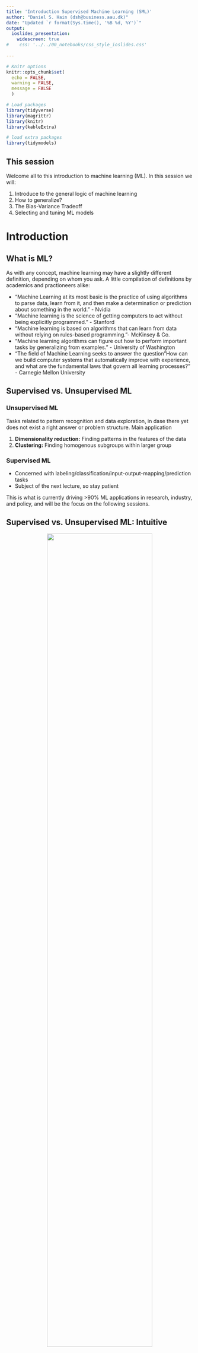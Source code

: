```yaml
---
title: 'Introduction Supervised Machine Learning (SML)'
author: "Daniel S. Hain (dsh@business.aau.dk)"
date: "Updated `r format(Sys.time(), '%B %d, %Y')`"
output:
  ioslides_presentation:
    widescreen: true
#    css: '../../00_notebooks/css_style_ioslides.css'
   
---
```


```r
# Knitr options
knitr::opts_chunk$set(
  echo = FALSE,
  warning = FALSE,
  message = FALSE
  )

# Load packages
library(tidyverse)
library(magrittr)
library(knitr)
library(kableExtra)

# load extra packages
library(tidymodels)
```


<style type="text/css">
  .img_tiny{
    width: 25%;
  }
  .img_smaller{
    width: 30%;
  }
  
  .img_small{
    width: 50%;
  }
.img{
  width: 75%;
}
.img_big{
  width: 100%;
}
</style>


## This session 

Welcome all to this introduction to machine learning (ML). In this session we will:

1. Introduce to the general logic of machine learning
2. How to generalize?
3. The Bias-Variance Tradeoff
4. Selecting and tuning ML models

# Introduction 

## What is ML? {.smaller}

As with any concept, machine learning may have a slightly different definition, depending on whom you ask. A little compilation of definitions by academics and practioneers alike:

* "Machine Learning at its most basic is the practice of using algorithms to parse data, learn from it, and then make a determination or prediction about something in the world." - Nvidia 
* "Machine learning is the science of getting computers to act without being explicitly programmed." - Stanford
* "Machine learning is based on algorithms that can learn from data without relying on rules-based programming."- McKinsey & Co.
* "Machine learning algorithms can figure out how to perform important tasks by generalizing from examples." - University of Washington
* "The field of Machine Learning seeks to answer the question "How can we build computer systems that automatically improve with experience, and what are the fundamental laws that govern all learning processes?" - Carnegie Mellon University

## Supervised vs. Unsupervised ML {.smaller}

### Unsupervised ML

Tasks related to pattern recognition and data exploration, in dase there yet does not exist a right answer or problem structure. Main application

1. **Dimensionality reduction:** Finding patterns in the features of the data
2. **Clustering:** Finding homogenous subgroups within larger group

### Supervised ML

* Concerned with labeling/classification/input-output-mapping/prediction tasks
* Subject of the next lecture, so stay patient

This is what is currently driving >90% ML applications in research, industry, and policy, and will be the focus on the following sessions.

## Supervised vs. Unsupervised ML: Intuitive

<center>
![](https://sds-aau.github.io/SDS-master/00_media/ml_super_unsuper2.png){.img}
</center>

* Unsupervised ML: Finding ex-ante undefined pattern in data.
* Sypervised ML: Predicting well defined outcome of interest.

## Supervised vs. Unsupervised ML: Functional

<center>
![](https://sds-aau.github.io/SDS-master/00_media/ml_super_unsuper.png){.img}
</center>

* Unsupervised ML: Creating formerly undefind labels.
* Sypervised ML: MApping input to output.

# Contrasting ML with inferential statistics

## Inferential Statistics {.smaller}
* Mostly interested in producing good **parameter estimates**: Construct models with unbiased estimates of $\beta$, capturing the relationship  $x$ and $y$.
* Supposedly \enquote{structural} models: Causal effect of directionality $x \rightarrow y$, robust across a variety of observed as well as up to now unobserved settings.
* How: Carefully draw from  theories and empirical findings, apply logical reasoning to formulate hypotheses.
* Typically, multivariate testing, cetris paribus.
* Main concern: Minimize standard errors $\epsilon$ of $\beta$ estimates.
* Not overly concerned with overall predictive power (eg. $R^2$) of those models, but about various type of endogeneity issues, leading us to develop sophisticated **identification strategies**

## ML Approach {.smaller}
* To large extend driven by the needs of the private sector $\rightarrow$ data analysis is gear towards producing good **predictions** of outcomes $\rightarrow$ fits for $\hat{y}$, not $\hat{\beta}$
     * Recommender systems: Amazon, Netflix, Sportify ect.
     * Risk scores: Eg.g likelihood that a particular person has an accident, turns sick, or defaults on their credit.
     * Image classification: Finding Cats & Dogs online
     * Predictive policing
* Often rely on big data (N,$x_i$)
* Not overly concerned with the properties of parameter estimates, but very rigorous in optimizing the overall prediction accuracy.
* Often more flexibility wrt. the functional form, and non-parametric approaches.
* No "build-in"" causality guarantee $\rightarrow$ verification techniques.
* Often sporadically used in econometric procedures, but seen as "son of a lesser god". 


# Statistics Refresher

## Introduction to regression problems {.smaller}

Lets for a second recap linear regression techniques, foremost the common allrounder and workhorse of statistical research since some 100 years.

### OLS Basic Properties

* Outcome: contionous 
* Predictors: continous, dichotonomous, categorical
* When to use: Predicting a phenomenon that scales and can be measured continuously

### Functional form

$$y = \beta_0 + \beta_1 x_1 + \beta_2 x_2 + ... + \beta_n x_n + \epsilon $$
 
* $y$ = Outcome, $x_i$ = observed value $ID_i$ 
* $\beta_0$ = Constant 
* $\beta_i$ = Estimated effect of $x_i$  on $y$ , slope of the linear function 
* $\epsilon$ = Error term 

---- 

```r
# Setting up the objects
data <- mtcars
fit <- lm(mpg ~ hp, data = data)

data %<>%
  mutate(predicted = fit %>% predict(),
         residuals = fit %>% residuals())
```


```r
data %>% ggplot(aes(x = hp, y = mpg)) +  
  geom_point() 
```

* Just imagine some data.

----

```r
data %>% ggplot(aes(x = hp, y = mpg)) +
  geom_point() +
  geom_smooth(method = 'lm', se = FALSE)
```

* OLS will just fit a straight line through your data.

----

```r
data %>% ggplot(aes(x = hp, y = mpg)) +
  geom_smooth(method = "lm", se = FALSE) +  
  geom_segment(aes(xend = hp, yend = predicted), alpha = .2) + 
  geom_point() +
  geom_point(aes(y = predicted), shape = 1) 
```

* OLS minimizes  the sum of (squared) errors between our prediction-line and the observed outcome.

## Regression Example

```r
set.seed(1337)
data <- tibble(x = runif(500, min = 0, max = 100), 
               y = 15 + (x*0.3) + rnorm(500, sd = 5))
```

```r
data %>% ggplot(aes(x = x, y = y)) + 
  geom_point() +
  geom_rug(size = 0.1, alpha = 0.75) 
```

* We generate some data, where $y$ is a linear function of $x$ plus random noise.

----

```r
fit_lm <- data %>% glm(formula = y ~ x, family = gaussian)
```

<center>
```r
library(stargazer)
fit_lm %>% stargazer(type='html')
```
</center>

&nbsp;

* We can now fit a linear regression model that aims at discovering the underlying relationship.

----


```r
data %>% ggplot(aes(x = x, y = y)) + 
  geom_point() +
  geom_smooth(method = "lm", formula = y ~ x, se = TRUE)
```

* We can also visualize that
* We again see the model puts a straight line through our data
* This line tells us how to predict the outcome `y` based on observed values of `x` 
* The coeffficient indicates the slope of this linear function.

## Prediction based on fitted model

```r
data %<>%
  mutate(predicted = fit_lm %>% predict(),
         residuals = fit_lm %>% residuals())
```

```r
data %>% ggplot(aes(x = x, y = y)) +
  geom_segment(aes(xend = x, yend = predicted), alpha = .2) + 
  geom_point(alpha = 0.5) +
  geom_point(aes(y = predicted), col = 'red', shape = 21) 
```
* After the model's parameters are fitted, we can use it to predict our outcome of interest. 
* Is here done on the same data, but obviously in most cases more relevant on new data.

## Assesing predictive power of the model

* So, how well does our model now predict?
* A common measure of predictive power of regressions models is the *Root-Mean-Squared-Error* (RSME), calculate as follows:

$$ RMSE = \sqrt{\frac{1}{n}\Sigma_{i=1}^{n}{\Big(y_i - \hat{y_i} \Big)^2}}$$

Keep in mind, this root&squared thingy does nothing with the error term except of transforming negative to positive values.

```r
error <-  pull(data, y) -  pull(data, predicted)

sqrt(mean(error ^ 2)) # Calculate RMSE
```

----

```r
error %>% as_tibble() %>%
  ggplot(aes(x = value)) + 
  geom_histogram() 
```

* We can also visualize the error term
* Appears to be rather normally distributed.

## Introduction to classification problems

```r
data <- tibble(
  x = rnorm(500),
  y = rbinom(500, size = 1, prob = 1/(1+exp(-(5*x))) ) 
  )
data %>% head()
```

* Lets assume our outcome of interest is categorigal (Yes/No, Class1/Class2/Class3...)

----

```r
data %>%
  ggplot(aes(x = x, y = y)) +
  geom_point(alpha = 0.5)
```

* This is how it looks like.

----

```r
data %>% ggplot(aes(x = x, y = y)) + 
  geom_point(alpha = 0.5) +
  geom_smooth(method = "lm", formula = y ~ x, se = TRUE)
```

* We can obviously fit a linear model on it, but what do the predicted values mean then? 
* We could intrpet them as `probability: y=TRUE`
* However, how does the model fit the data?

---- 


```r
data %>% ggplot(aes(x = x, y = y)) + 
  geom_point(alpha = 0.5) +
  geom_smooth(method = "glm", method.args = list(family = "binomial"), se = FALSE) 
```

* I guess we would like more to have something like this below, right?
* This seems to be more suited for class prediction, right?

----

```r
fit_log <- data %>%
  glm(formula = y ~ x, family = 'binomial')
```

<center>
```r
library(stargazer)
fit_log %>% stargazer(type='html')
```
</center>

* How do we do that?
* The easiest way is to use a `glm`, where we just change the distribution from `gaussian` to `binomial`

----


```r
data %<>%
  mutate(predicted = fit_log %>% predict(type = 'response'),
         predicted_class = ifelse(predicted < 0.5, 0, 1),
         residuals = fit_log %>% residuals())
```

```r
data %>% ggplot(aes(x = x, y = y)) +
  geom_segment(aes(xend = x, yend = predicted), alpha = 0.2) + 
  geom_point(alpha = 0.5, col = 'green') +
  geom_point(aes(y = predicted), col = 'grey', shape = 21, anpha = 0.2) +
  geom_point(aes(y = predicted_class), col = 'red', shape = 21)  + 
  geom_hline(yintercept = 0.5)
```

* Based on this model we can now also carry out predictions

## Model metrics for classification problems {.smaller}

<center>
![](https://sds-aau.github.io/SDS-master/00_media/ml_metrics1.png){.img_smaller}
</center>

## The Confusion matrix

<center>
![](https://sds-aau.github.io/SDS-master/00_media/ml_metrics2.png){.img_big}
</center>

## Confussion Matrix Unpacked {.smaller}

It is the 2x2 matrix with the following cells:

* **True Positive:** (TP): You predicted positive and it's true.
* **True Negative:** (TN)
     * Interpretation: You predicted negative and it's true.
     * You predicted that a man is not pregnant and he actually is not.
* **False Positive:** (FP) - (Type 1 Error): You predicted positive and it's false.
* **False Negative:** (FN) - (Type 2 Error): You predicted negative and it's false.

* Just remember, We describe predicted values as **Positive** and **Negative** and actual values as **True** and **False**. 
* Out of combinations of these values, we dan derive a set of different quality measures.
* The simplest one is the models accuracy, the share of correct predictions in all predictions

**Accuracy** (ACC) 

$$ {ACC} ={\frac {\mathrm {TP} + \mathrm {TN} }{P+N}} $$

## Summary of Metrics {.smaller}


**Sensitivity** also called recall, hit rate, or true positive rate (TPR)
$$ {TPR} ={\frac {\mathrm {TP} }{P}}={\frac {\mathrm {TP} }{\mathrm {TP} +\mathrm {FN} }}$$

**Specificity**, also called selectivity or true negative rate (TNR)
$$ {TNR} ={\frac {\mathrm {TN} }{N}}={\frac {\mathrm {TN} }{\mathrm {TN} +\mathrm {FP} }}$$ 

**Precision**, also called positive predictive value (PPV)
$$ {PPV} ={\frac {\mathrm {TP} }{\mathrm {TP} +\mathrm {FP} }} $$ 

**F1 score**: weighted average of the true positive rate (recall) and precision.
$$ F_{1}={\frac {2\mathrm {TP} }{2\mathrm {TP} +\mathrm {FP} +\mathrm {FN} }} $$

## Creating a confusion matrix {.smaller}

```r

data %<>%
  mutate(predicted = fit_log %>% predict(type = 'response'),
         predicted_class = ifelse(predicted < 0.5, 0, 1),
         residuals = fit_log %>% residuals())


res_log <- tibble(
  y = data %>% pull(y) %>% as.factor(),
  y_pred_prob = data %>% pull(predicted),
  y_pred = data %>% pull(predicted_class) %>% as.factor())
```

```r
cm_log <- res_log %>% yardstick::conf_mat(y, y_pred)
```

```r
cm_log %>% autoplot(type = "heatmap")
```

1. Put real and predicted values side-by-side
2. Aggregate on Truth-Prediction level
3. Create the confusion matrix and calculate th corresponding values


## ROC and AUC {.smaller}

```r
roc_log <- res_log %>% 
  roc_curve(y, y_pred_prob, event_level = 'second') 
```


```r
roc_log %>% autoplot()
```


* An ROC curve is a derivative of the confusion matrix and predicted class-probabilities.
* The curve plots true positive rate (sensitivity) against the false positives rate (1-specificity)
* The area-under-the-curve (AUC) also good and balanced indicator of a models predictive power.



# Generalization in ML models

## Generalization via "Out-of-Sample-Testing" {.smaller}

* With so much freedom wrt. feature selection, functional form ect., models are prone to over-fitting. And no constraints by asymptotic properties, causality and so forth, how can we generalize anything?
* In ML, generalization is not achived by statistical derivatives and theoretical argumentation, but rather by answering the practical question: **How well would my model perform with new data?** 
 To answer this question, **Out-of-Sample-Testing** is usually taken as solution. Here, you do the following

1. Split the dataset in a training and a test sample.
2. Fit you regression (train your model) on one dataset
     * Optimal: Tune hyperparameters by minimizing loss in a validation set. 
     * Optimal: Retrain final model configuration on whole training set
3. Finally, evaluate predictive power on test sample, on which model is not fitted.
			
An advanced version is a **N-fold-Crossvalidation**, where this process is repeated several time during the **hyperparameter-tuning** phase.

## N-fold-Crossvalidation

<center>
![](https://sds-aau.github.io/SDS-master/00_media/ml_cv_steps.png){.img}
</center>

## Bias-Variance Tradeoff

<center>
![](https://sds-aau.github.io/SDS-master/00_media/mL_learningmodels.png){.img}
</center>

* As a rule-of-thumb: Richer and more complex functional forms and algorithms tend to be better in predictign complex real world pattern. 
* This is particularly true for high-dimensional (big) data.
* However, flexible algorithms at one point become so good in mimicing the pattern in our data that they **overfit**.
* Overfitted algorithms are to much tuned towards a specific dataset and might not reproduce the same accuracy in new data. 

## Bias-Variance Tradeoff {.smaller}

Generally, we call this tension the **bias-variance tradeoff**, which we can decompose in the two components:

1. **Bias Error** The simplifying assumptions made by a model to make the target function easier to learn. Generally, simple parametric algorithms have a high bias making them fast to learn and easier to understand but generally less flexible. 
2. **Variance Error:** Variance is the amount that the estimate of the target function will change if different data was used. Ideally, it should not change too much from one training dataset to the next, meaning that the algorithm is good at picking out the hidden underlying mapping between the inputs and the output variables. 
* As a result, the predictive performance (on new data) of algorithms and models will always depend on this trade-off between bias and variance. Mathematically, this can be formalized as:

$${\displaystyle \operatorname {E} {\Big [}{\big (}y-{\hat {f}}(x){\big )}^{2}{\Big ]}={\Big (}\operatorname {Bias} {\big [}{\hat {f}}(x){\big ]}{\Big )}^{2}+\operatorname {Var} {\big [}{\hat {f}}(x){\big ]}+\sigma ^{2}}$$

Note:

* Bias and variance are reducible errors which decline when using a more suitable model to model the underlying relationships in the data
* $\sigma^2$ denotes the unreducible complexity caused by random noise, measurement errors, or missing variables, which represent a boundary to our ability to predict given the data at hand.

## Example {.smaller}

```r
set.seed(1337)
data <- tibble(x = runif(50, min = 0, max = 3.14),
               y = sin(x) )
```

```r
data %>% ggplot(aes(x = x, y = y)) + 
  geom_point()
```

* We create some data, where $x$ is a uniformly distributed random variable bounded between 0-1, and $y = sin(n)$ 

## Example {.smaller}

```r
set.seed(1338)
error <- rnorm(n = 50, mean = 0, sd = 0.05)
data %<>% mutate(y_e = y + error)
```

```r
data %>% ggplot(aes(x = x, y = y_e)) + 
  geom_point()
```

* We add some random noise, which is normally distributed

## Fitting different models 

* We see the formerly clearly visible underlying relationship between $x$ and $y$ now to some extent disturbed by this noise. 
* However, keep in mind that the process that generated the data is still $y = sinus(x)$
* This would also be the best funtional form to identify by any predictive algorithm.

Lets see how models with different levels of complexity would interpret the reælationship between $x$ and $y$:


----

```r
data %>% ggplot(aes(x = x, y = y_e)) + 
  geom_point() +
  geom_smooth(method = "lm", formula = y ~ x, 
              se = FALSE, aes(colour = "linear"), linetype = "dashed")  +
  geom_smooth(method = "lm", formula = y ~ x + poly(x, 2), 
              se = FALSE, aes(colour = "curvelinear"), linetype = "dotted") +
  geom_smooth(method = "lm", formula = y ~ x + poly(x, 20), 
              se = FALSE, aes(colour = "polynomial"), linetype = "longdash")      
```

1. $y$ is modeled as a linear function of $x$
2. $y$ is modeled as a curvelinear function of $x$
3. $y$ is modeled as a compex polynomial function of $x$

----

<center>
![](https://sds-aau.github.io/SDS-master/00_media/ml_bias_variance1.jpg){.img}
</center>

## Regularization {.smaller}

<center>
![](https://sds-aau.github.io/SDS-master/00_media/ml_complexity_error.png){.img_small}
</center>

*  The process of minimizing bias and variance errors is called **regularization** (inpractice also refered to as **hyperparameter-tuning**)
* We aim at selecting the right model class, functional form, and degree of complexity to jointly minimize in-sample loss but also between-sample variations.


----

Mathematically speaking, we try to minimize a loss function $L(.)$ (eg. RMSE) the following problem:

$$minimize \underbrace{\sum_{i=1}^{n}L(f(x_i),y_i),}_{in-sample~loss} ~ over \overbrace{~ f \in F ~}^{function~class} subject~to \underbrace{~ R(f) \leq c.}_{complexity~restriction}$$

## Hyperparameter Tuning

* Most model classes have parameters influencing their functionality
* These parameters often influence predictive performance of models
* Finding the right hyperparameter configuration (tuning) is therefore an essiential part when engineering predictive algorithms

----

<center>
![](https://sds-aau.github.io/SDS-master/00_media/ml_hyperparam1.png){.img_big}
</center>

## Tune Grids

<center>
![](https://sds-aau.github.io/SDS-master/00_media/ml_hyperparam2.png){.img_small}
</center>

----

<center>
![](https://sds-aau.github.io/SDS-master/00_media/ml_hyperparam3.png){.img}
</center>


# Examples of Model classes

## Popular model classes{.smaller}

* Regression
   * Parametric models
   * Linear Model & extended family
* Tree based models
   * Regression and classification trees
* Network-based models
   * Neural networks & deep learning
* Bagged models
   * Models redrwing from different distributions
* Boosted models
   * Iteratively reweighting models, eg. XGBoost
* Ensemble Models
   * Combinations of different models
   
Also formerly trending...

* Bayesian Models (eg. Naive Bayes)
* Instance-Based models (eg. k-Means)
* Support Vector Machines

## Elastic Net
The elastic net has the functional form of a generalized linear model, plus an adittional term $\lambda$ a parameter which penalizes the coefficient by its contribution to the models loss in the form of:

$$\lambda \sum_{p=1}^{P} [ 1 - \alpha |\beta_p| + \alpha |\beta_p|^2]$$

* Here, we have 2 tunable parameters, $\lambda$ and $\alpha$.  If $\alpha = 0$, we are left with $|\beta_i|$, turning it to a lately among econometricians very popular **Least Absolute Shrinkage and Selection Operator** (LASSO) regression. 
* Obviously, when $\lambda = 0$, the whole term vanishes, and we are again left with a generalized linear model. 


## Decision Trees

<center>
![](https://www.dropbox.com/s/rhdx8upcikkun7p/regtree0.png?dl=1){.img_small}
</center>


* Mostly used in classification problems on continuous or categorical variables.
* Idea: split the population or sample into two or more homogeneous sets (or sub-populations) based on most significant splitter / differentiator in input variables.
* Repeat till stop criterium reachesd. leads to a tree-like structure.



----

This class became increasingly popular in business and other applications. Some reasons are:

* Easy to Understand: Decision tree output is very easy to understand even for people from non-analytical background.
* Useful in Data exploration: Decision tree is one of the fastest way to identify most significant variables and relation between two or more variables.
* Data type is not a constraint: It can handle both numerical and categorical variables.
* Non Parametric Method: Decision tree is considered to be a non-parametric method. This means that decision trees have no assumptions about the space distribution and the classifier structure.

## Some tree terminology {.smaller}

<center>
![](https://sds-aau.github.io/SDS-master/00_media/regtree2.png){.img_small}
</center>

* **Root Node:** Entire population or sample and this further gets divided into two or more homogeneous sets.
* **Splitting:** It is a process of dividing a node into two or more sub-nodes.
* **Decision Node:** When a sub-node splits into further sub-nodes, then it is called decision node.
* **Leaf/ Terminal Node:** Nodes do not split is called Leaf or Terminal node.

----

The decision of making strategic splits heavily affects a tree's accuracy. So, How does the tree decide to split? This is different across the large family of tree-like models. Common approaches:

* Gini Index
* $\chi^2$ 
* Reduction in $\sigma^2$

Some common complexity restrictions are:

* Minimum samples for a node split
* Minimum samples for a terminal node (leaf)
* Maximum depth of tree (vertical depth)
* Maximum number of terminal nodes
* Maximum features to consider for split	

----

Likewise, there are a variety of tunable hyperparameters across different applications of this model family.

![](https://sds-aau.github.io/SDS-master/00_media/regtree3.png){.img_big}

## Random Forest

* As a continuation of tree-based classification methods, random forests aim at reducing overfitting by introducing randomness via bootstrapping, boosting, and ensemble techniques. 
* It is a type of ensemble learning method, where a group of weak models combine to form a powerful model. 
* The idea here is to create an "ensemble of classification trees"", all grown out of a different bootstrap sample. Having grown a forest of trees, every tree performs a prediction, and the final model prediction is formed by a majority vote of all trees. 
* This idea close to Monte Carlo simulation approaches, tapping in the power of randomness.

---- 

<center>
![](https://sds-aau.github.io/SDS-master/00_media/rf2.png){.img_big}
</center>

# Summing up

## What we covered so far

In this session, took a look at 

* What is ML to start with?
* The difference between traditional inferential statistics and ML
* Out-of-Sample validation
* The Bias-Variance Tradeoff
* How to tune ML models
* ML model classes

In the next sessions, we will apply what we learned so far... so stay tuned!
